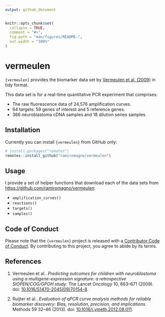 ```yaml
---
output: github_document
---
```


<!-- README.md is generated from README.Rmd. Please edit that file -->

```r
knitr::opts_chunk$set(
  collapse = TRUE,
  comment = "#>",
  fig.path = "man/figures/README-",
  out.width = "100%"
)
```

# vermeulen

<!-- badges: start -->

<!-- badges: end -->

`{vermeulen}` provides the biomarker data set by [Vermeulen et al. (2009)](https://doi.org/10.1016/S1470-2045(09)70154-8) in tidy format.

This data set is for a real-time quantitative PCR experiment that comprises:

-   The raw fluorescence data of 24,576 amplification curves.
-   64 targets: 59 genes of interest and 5 reference genes.
-   366 neuroblastoma cDNA samples and 18 dilution series samples.

## Installation

Currently you can install `{vermeulen}` from GitHub only:

``` r
# install.packages("remotes")
remotes::install_github("ramiromagno/vermeulen")
```

## Usage

I provide a set of helper functions that download each of the data sets from <https://github.com/ramiromagno/vermeulen>:

- `amplification_curves()`
- `reactions()`
- `targets()`
- `samples()`

## Code of Conduct

Please note that the `{vermeulen}` project is released with a [Contributor Code of Conduct](https://contributor-covenant.org/version/2/1/CODE_OF_CONDUCT.html). By contributing to this project, you agree to abide by its terms.

## References

1.  Vermeulen et al.. *Predicting outcomes for children with neuroblastoma using a multigene-expression signature: a retrospective SIOPEN/COG/GPOH study*. The Lancet Oncology 10, 663--671 (2009). doi: [10.1016/S1470-2045(09)70154-8](https://doi.org/10.1016/S1470-2045(09)70154-8).

2.  Ruijter et al.. *Evaluation of qPCR curve analysis methods for reliable biomarker discovery: Bias, resolution, precision, and implications*. Methods 59 32--46 (2013). doi: [10.1016/j.ymeth.2012.08.011](https://doi.org/10.1016/j.ymeth.2012.08.011).
